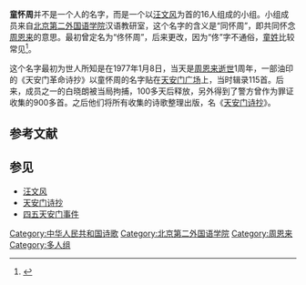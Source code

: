 {{expand|time=2014-09-08T07:33:42+00:00}}

'''童怀周'''并不是一个人的名字，而是一个以[[汪文风|汪文风]]为首的16人组成的小组。小组成员来自[[北京第二外国语学院|北京第二外国语学院]]汉语教研室，这个名字的含义是“同怀周”，即共同怀念[[周恩来|周恩来]]的意思。最初曾定名为“佟怀周”，后来更改，因为“佟”字不通俗，[[童姓|童姓]]比较常见<ref name="ifeng">{{cite web | url=http://news.ifeng.com/a/20160122/47190831_0.shtml | title=“四人帮”案主审汪文风去世 曾被江青骂“笑面虎” | publisher=凤凰网 | date=2016-01-22 | access-date=2016-01-22 | archive-date=2017-07-05 | archive-url=https://web.archive.org/web/20170705104736/http://news.ifeng.com/a/20160122/47190831_0.shtml | dead-url=no }}</ref>。

这个名字最初为世人所知是在1977年1月8日，当天是[[周恩来逝世|周恩来逝世]]1周年，一部油印的《天安门革命诗抄》以童怀周的名字贴在[[天安门广场|天安门广场]]上，当时辑录115首。后来，成员之一的白晓朗被当局拘捕，100多天后释放，另外得到了警方曾作为罪证收集的900多首。之后他们将所有收集的诗歌整理出版，名《[[天安门诗抄|天安门诗抄]]》。

== 参考文献 ==
{{Reflist}}

== 参见 ==
* [[汪文风|汪文风]]
* [[天安门诗抄|天安门诗抄]]
* [[四五天安门事件|四五天安门事件]]

{{中国文学艺术界联合会第四届全国委员会}}

[[Category:中华人民共和国诗歌|Category:中华人民共和国诗歌]]
[[Category:北京第二外国语学院|Category:北京第二外国语学院]]
[[Category:周恩来|Category:周恩来]]
[[Category:多人组|Category:多人组]]